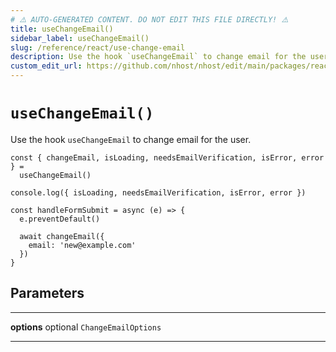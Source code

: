 ```yaml
---
# ⚠️ AUTO-GENERATED CONTENT. DO NOT EDIT THIS FILE DIRECTLY! ⚠️
title: useChangeEmail()
sidebar_label: useChangeEmail()
slug: /reference/react/use-change-email
description: Use the hook `useChangeEmail` to change email for the user.
custom_edit_url: https://github.com/nhost/nhost/edit/main/packages/react/src/useChangeEmail.ts#L43
---
```


# `useChangeEmail()`

Use the hook `useChangeEmail` to change email for the user.

```tsx
const { changeEmail, isLoading, needsEmailVerification, isError, error } =
  useChangeEmail()

console.log({ isLoading, needsEmailVerification, isError, error })

const handleFormSubmit = async (e) => {
  e.preventDefault()

  await changeEmail({
    email: 'new@example.com'
  })
}
```

## Parameters

---

**<span className="parameter-name">options</span>** <span className="optional-status">optional</span> `ChangeEmailOptions`

---

